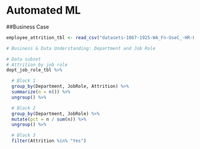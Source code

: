 # Automated ML
##Business Case
```r
employee_attrition_tbl <- read_csv("datasets-1067-1925-WA_Fn-UseC_-HR-Employee-Attrition.csv")

# Business & Data Understanding: Department and Job Role

# Data subset
# Attrition by job role
dept_job_role_tbl %>%

  # Block 1
  group_by(Department, JobRole, Attrition) %>%
  summarize(n = n()) %>%
  ungroup() %>%

  # Block 2
  group_by(Department, JobRole) %>%
  mutate(pct = n / sum(n)) %>%
  ungroup() %>%

  # Block 3
  filter(Attrition %in% "Yes")

```
